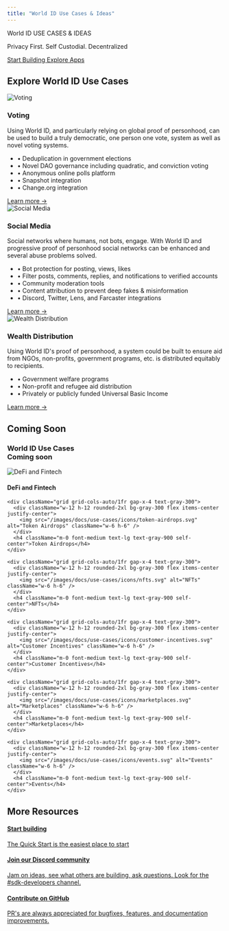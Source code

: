 ```yaml
---
title: "World ID Use Cases & Ideas"
---
```


<div className="flex flex-col items-center">
  <div className="mt-12 font-medium text-sm text-[#007fd3] leading-4 uppercase">
    World ID USE CASES & IDEAS
  </div>
  <p className="m-0 mt-4 text-base text-gray-400 leading-6">
    Privacy First. Self Custodial. Decentralized
  </p>
  <div className="mt-6 flex items-center gap-x-2">
    <a
      className="px-4 py-3 bg-gray-900 text-white leading-4 no-underline rounded-[10px] hover:bg-gray-900/80"
      href="/world-id/id/getting-started"
    >
      Start Building
    </a>
    <a
      className="px-5 py-3 bg-gray-200 text-gray-900 leading-4 no-underline rounded-[10px] hover:bg-gray-200/80"
      href="https://world.org/apps"
    >
      Explore Apps
    </a>
  </div>
</div>

## Explore World ID Use Cases

<div className="mt-2 grid grid-cols-1 gap-6 lg:grid-cols-2">
  
  <div className="p-6 border border-gray-200 rounded-lg">
    <div className="flex items-center gap-4 mb-4">
      <div className="relative inline-flex">
        <div className="w-12 h-12 rounded-2xl flex items-center justify-center" style={{backgroundColor: '#4940E0'}}>
          <img src="/images/docs/use-cases/icons/voting-platforms.svg" alt="Voting" className="w-6 h-6" />
        </div>
      </div>
      <h3 className="text-lg font-medium" style={{color: '#4940E0'}}>Voting</h3>
    </div>
    <p className="text-sm leading-5 mb-4">
      Using World ID, and particularly relying on global proof of personhood, can be used to build a truly democratic, one person one vote, system as well as novel voting systems.
    </p>
    <ul className="text-sm text-gray-500 leading-5 space-y-1 mb-4">
      <li>• Deduplication in government elections</li>
      <li>• Novel DAO governance including quadratic, and conviction voting</li>
      <li>• Anonymous online polls platform</li>
      <li>• Snapshot integration</li>
      <li>• Change.org integration</li>
    </ul>
    <a href="/world-id/use-cases/voting" className="text-blue-600 hover:text-blue-700 text-sm">
      Learn more →
    </a>
  </div>

  <div className="p-6 border border-gray-200 rounded-lg">
    <div className="flex items-center gap-4 mb-4">
      <div className="relative inline-flex">
        <div className="w-12 h-12 rounded-2xl flex items-center justify-center" style={{backgroundColor: '#487CA5'}}>
          <img src="/images/docs/use-cases/icons/social-media.svg" alt="Social Media" className="w-6 h-6" />
        </div>
      </div>
      <h3 className="text-lg font-medium" style={{color: '#487CA5'}}>Social Media</h3>
    </div>
    <p className="text-sm leading-5 mb-4">
      Social networks where humans, not bots, engage. With World ID and progressive proof of personhood social networks can be enhanced and several abuse problems solved.
    </p>
    <ul className="text-sm text-gray-500 leading-5 space-y-1 mb-4">
      <li>• Bot protection for posting, views, likes</li>
      <li>• Filter posts, comments, replies, and notifications to verified accounts</li>
      <li>• Community moderation tools</li>
      <li>• Content attribution to prevent deep fakes & misinformation</li>
      <li>• Discord, Twitter, Lens, and Farcaster integrations</li>
    </ul>
    <a href="/world-id/use-cases/social-media" className="text-blue-600 hover:text-blue-700 text-sm">
      Learn more →
    </a>
  </div>

  <div className="p-6 border border-gray-200 rounded-lg">
    <div className="flex items-center gap-4 mb-4">
      <div className="relative inline-flex">
        <div className="w-12 h-12 rounded-2xl flex items-center justify-center" style={{backgroundColor: '#00C313'}}>
          <img src="/images/docs/use-cases/icons/wealth-distribution.svg" alt="Wealth Distribution" className="w-6 h-6" />
        </div>
      </div>
      <h3 className="text-lg font-medium" style={{color: '#00C313'}}>Wealth Distribution</h3>
    </div>
    <p className="text-sm leading-5 mb-4">
      Using World ID's proof of personhood, a system could be built to ensure aid from NGOs, non-profits, government programs, etc. is distributed equitably to recipients.
    </p>
    <ul className="text-sm text-gray-500 leading-5 space-y-1 mb-4">
      <li>• Government welfare programs</li>
      <li>• Non-profit and refugee aid distribution</li>
      <li>• Privately or publicly funded Universal Basic Income</li>
    </ul>
    <a href="/world-id/use-cases/wealth-distribution" className="text-blue-600 hover:text-blue-700 text-sm">
      Learn more →
    </a>
  </div>
</div>

## Coming Soon

<div className="mt-10 grid gap-y-4">
  <h3 className="flex items-center uppercase text-xs m-0 font-medium text-gray-500">
    World ID Use Cases
    <div className="ml-2 inline flex items-center normal-case h-4 px-1 font-normal text-xs text-white bg-gray-400 rounded">
      Coming soon
    </div>
  </h3>

  <div className="grid justify-center content-start md:grid-cols-2 lg:grid-cols-3 gap-y-6 gap-x-4">
    <div className="grid grid-cols-auto/1fr gap-x-4 text-gray-300">
      <div className="w-12 h-12 rounded-2xl bg-gray-300 flex items-center justify-center">
        <img src="/images/docs/use-cases/icons/defi-and-fintech.svg" alt="DeFi and Fintech" className="w-6 h-6" />
      </div>
      <h4 className="m-0 font-medium text-lg text-gray-900 self-center">DeFi and Fintech</h4>
    </div>

    <div className="grid grid-cols-auto/1fr gap-x-4 text-gray-300">
      <div className="w-12 h-12 rounded-2xl bg-gray-300 flex items-center justify-center">
        <img src="/images/docs/use-cases/icons/token-airdrops.svg" alt="Token Airdrops" className="w-6 h-6" />
      </div>
      <h4 className="m-0 font-medium text-lg text-gray-900 self-center">Token Airdrops</h4>
    </div>

    <div className="grid grid-cols-auto/1fr gap-x-4 text-gray-300">
      <div className="w-12 h-12 rounded-2xl bg-gray-300 flex items-center justify-center">
        <img src="/images/docs/use-cases/icons/nfts.svg" alt="NFTs" className="w-6 h-6" />
      </div>
      <h4 className="m-0 font-medium text-lg text-gray-900 self-center">NFTs</h4>
    </div>

    <div className="grid grid-cols-auto/1fr gap-x-4 text-gray-300">
      <div className="w-12 h-12 rounded-2xl bg-gray-300 flex items-center justify-center">
        <img src="/images/docs/use-cases/icons/customer-incentives.svg" alt="Customer Incentives" className="w-6 h-6" />
      </div>
      <h4 className="m-0 font-medium text-lg text-gray-900 self-center">Customer Incentives</h4>
    </div>

    <div className="grid grid-cols-auto/1fr gap-x-4 text-gray-300">
      <div className="w-12 h-12 rounded-2xl bg-gray-300 flex items-center justify-center">
        <img src="/images/docs/use-cases/icons/marketplaces.svg" alt="Marketplaces" className="w-6 h-6" />
      </div>
      <h4 className="m-0 font-medium text-lg text-gray-900 self-center">Marketplaces</h4>
    </div>

    <div className="grid grid-cols-auto/1fr gap-x-4 text-gray-300">
      <div className="w-12 h-12 rounded-2xl bg-gray-300 flex items-center justify-center">
        <img src="/images/docs/use-cases/icons/events.svg" alt="Events" className="w-6 h-6" />
      </div>
      <h4 className="m-0 font-medium text-lg text-gray-900 self-center">Events</h4>
    </div>
  </div>
</div>

## More Resources

<div className="grid lg:grid-cols-3 gap-4 mt-12">
  <a href="/world-id/id/getting-started" className="block p-6 bg-gray-50 border border-gray-100 rounded-xl hover:bg-gray-100/70 transition-colors no-underline">
    <h4 className="text-sm font-medium text-gray-900 m-0">Start building</h4>
    <p className="text-sm text-gray-700 m-0 mt-2">The Quick Start is the easiest place to start</p>
  </a>
  
  <a href="https://world.org/discord" className="block p-6 bg-gray-50 border border-gray-100 rounded-xl hover:bg-gray-100/70 transition-colors no-underline">
    <h4 className="text-sm font-medium text-gray-900 m-0">Join our Discord community</h4>
    <p className="text-sm text-gray-700 m-0 mt-2">Jam on ideas, see what others are building, ask questions. Look for the #sdk-developers channel.</p>
  </a>
  
  <a href="https://github.com/worldcoin" className="block p-6 bg-gray-50 border border-gray-100 rounded-xl hover:bg-gray-100/70 transition-colors no-underline">
    <h4 className="text-sm font-medium text-gray-900 m-0">Contribute on GitHub</h4>
    <p className="text-sm text-gray-700 m-0 mt-2">PR's are always appreciated for bugfixes, features, and documentation improvements.</p>
  </a>
</div>